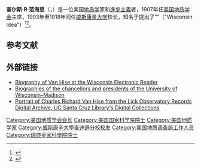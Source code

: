 {{Infobox scientist
|name              = Charles Richard Van Hise
|image             = CharlesRVanHise.jpeg
|image_size        =
|caption           =
|birth_date        = 1857年5月29日
|birth_place       = 威斯康星州[[富尔顿|富尔顿]]
|death_date        = 1918年11月19日
|death_place       = 威斯康星州[[密尔沃基|密尔沃基]]
|residence         = 威斯康星州[[麦迪逊|麦迪逊]]
|nationality       = 美国
|field             = [[地质学|地质学]]
|work_institutions = [[威斯康星大学|威斯康星大学]]
|alma_mater        = 
|doctoral_advisor  = 
|doctoral_students = 
|known_for         = 
|influences        = 
|influenced        = 
|prizes            = 
|signature         =
}}
'''查尔斯·R·范海思'''（{{lang-en|Charles R. Van Hise}}，{{bd|1857年|5月29日|1918年|11月19日}}）是一位美国[[地质学|地质学]]家和[[進步主義|進步主義]]者，1907年任[[美国地质学会|美国地质学会]]主席，1903年至1918年间任[[威斯康星大学|威斯康星大学]]校长，知名于提出了“{{le|威斯康星理念|Wisconsin Idea}}”（"Wisconsin Idea"）<ref name="Drury">{{cite web|last1=Drury|first1=Gwen|title=The Wisconsin Idea: The Vision that Made Wisconsin Famous|url=https://morgridge.wisc.edu/wp-content/uploads/sites/4/2017/02/wi-idea-history-intro-summary-essay.pdf|access-date=2020-12-25|archive-date=2021-01-15|archive-url=https://web.archive.org/web/20210115202207/https://morgridge.wisc.edu/wp-content/uploads/sites/4/2017/02/wi-idea-history-intro-summary-essay.pdf|dead-url=no}}</ref><ref>{{Cite web |url=https://www.biotech.wisc.edu/docs/default-source/outreach-documents/vanhise-1905-speech-pressrelease.pdf?sfvrsn=4 |title=存档副本 |access-date=2020-12-25 |archive-date=2020-09-13 |archive-url=https://web.archive.org/web/20200913233034/https://www.biotech.wisc.edu/docs/default-source/outreach-documents/vanhise-1905-speech-pressrelease.pdf?sfvrsn=4 |dead-url=no }}</ref>。

== 参考文献 ==
{{reflist}}

== 外部链接 ==
{{Wikisource}}
{{Commons category}}
{{Wikiquote}}
* [http://www.library.wisc.edu/etext/WIReader/WER0746.html Biography of Van Hise at the Wisconsin Electronic Reader] {{Wayback|url=http://www.library.wisc.edu/etext/WIReader/WER0746.html |date=20130609045450 }}
* [https://web.archive.org/web/20090204002030/http://archives.library.wisc.edu/chancellors/chancellors.htm Biographies of the chancellors and presidents of the University of Wisconsin–Madison] 
* [http://digitalcollections.ucsc.edu/cdm/compoundobject/collection/p265101coll10/id/1616/rec/1 Portrait of Charles Richard Van Hise from the Lick Observatory Records Digital Archive, UC Santa Cruz Library's Digital Collections] {{Wayback|url=http://digitalcollections.ucsc.edu/cdm/compoundobject/collection/p265101coll10/id/1616/rec/1 |date=20160304195246 }}

{{Authority control}}

{{DEFAULTSORT:Van Hise, Charles R.}}

[[Category:美国地质学会会长|Category:美国地质学会会长]]
[[Category:美国国家科学院院士|Category:美国国家科学院院士]]
[[Category:美国地质学家|Category:美国地质学家]]
[[Category:威斯康辛大學麥迪遜分校校友|Category:威斯康辛大學麥迪遜分校校友]]
[[Category:美国地质调查局工作人员|Category:美国地质调查局工作人员]]
[[Category:瑞典皇家科學院院士|Category:瑞典皇家科學院院士]]